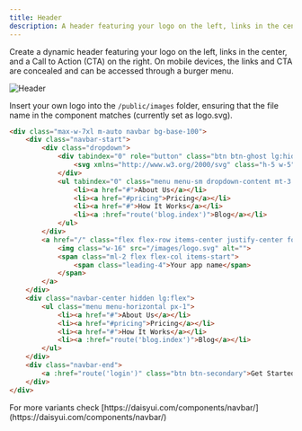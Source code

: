 ```yaml
---
title: Header
description: A header featuring your logo on the left, links in the center, and a Call to Action (CTA) on the right. On mobile devices, the links and CTA are concealed and can be accessed through a burger menu.
---
```


Create a dynamic header featuring your logo on the left,
links in the center, and a Call to Action (CTA) on the right. On mobile devices,
the links and CTA are concealed and can be accessed through a burger menu.

![Header](/images/components/header.avif)

Insert your own logo into the `/public/images` folder, ensuring that the file name in the component matches (currently set as logo.svg).

```html resources/views/livewire/header.blade.php
<div class="max-w-7xl m-auto navbar bg-base-100">
    <div class="navbar-start">
        <div class="dropdown">
            <div tabindex="0" role="button" class="btn btn-ghost lg:hidden">
                <svg xmlns="http://www.w3.org/2000/svg" class="h-5 w-5" fill="none" viewBox="0 0 24 24" stroke="currentColor"><path stroke-linecap="round" stroke-linejoin="round" stroke-width="2" d="M4 6h16M4 12h8m-8 6h16" /></svg>
            </div>
            <ul tabindex="0" class="menu menu-sm dropdown-content mt-3 z-[1] p-2 shadow bg-base-100 rounded-box w-52">
                <li><a href="#">About Us</a></li>
                <li><a href="#pricing">Pricing</a></li>
                <li><a href="#">How It Works</a></li>
                <li><a :href="route('blog.index')">Blog</a></li>
            </ul>
        </div>
        <a href="/" class="flex flex-row items-center justify-center font-bold text-md">
            <img class="w-16" src="/images/logo.svg" alt="">
            <span class="ml-2 flex flex-col items-start">
                <span class="leading-4">Your app name</span>
            </span>
        </a>
    </div>
    <div class="navbar-center hidden lg:flex">
        <ul class="menu menu-horizontal px-1">
            <li><a href="#">About Us</a></li>
            <li><a href="#pricing">Pricing</a></li>
            <li><a href="#">How It Works</a></li>
            <li><a :href="route('blog.index')">Blog</a></li>
        </ul>
    </div>
    <div class="navbar-end">
        <a :href="route('login')" class="btn btn-secondary">Get Started</a>
    </div>
</div>
```
<Tip>
For more variants check [https://daisyui.com/components/navbar/](https://daisyui.com/components/navbar/)
</Tip>
